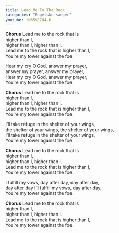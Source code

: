 ```yaml
---
title: Lead Me To The Rock
categories: "Engelske sanger"
youtube: tN65VE7H4-U
---
```


**Chorus**
Lead me to the rock that is  
higher than I,  
higher than I, higher than I.  
Lead me to the rock that is higher than I,  
You're my tower against the foe.

Hear my cry O God, answer my prayer,  
answer my prayer, answer my prayer,  
Hear my cry O God, answer my prayer,  
You're my tower against the foe.

**Chorus**
Lead me to the rock that is  
higher than I,  
higher than I, higher than I.  
Lead me to the rock that is higher than I,  
You're my tower against the foe.

I'll take refuge in the shelter of your wings,  
the shelter of your wings, the shelter of your wings,  
I'll take refuge in the shelter of your wings,  
You're my tower against the foe.

**Chorus**
Lead me to the rock that is  
higher than I,  
higher than I, higher than I.  
Lead me to the rock that is higher than I,  
You're my tower against the foe.

I fulfill my vows, day after day, day after day,  
day after day I'll fulfill my vows, day after day,  
You're my tower against the foe.

**Chorus**
Lead me to the rock that is  
higher than I,  
higher than I, higher than I.  
Lead me to the rock that is higher than I,  
You're my tower against the foe.
